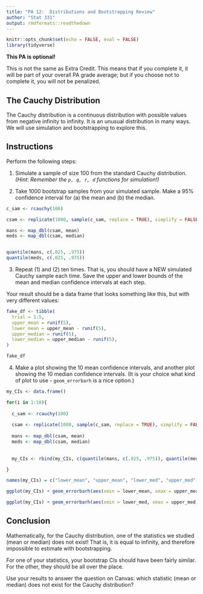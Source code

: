 ```yaml
---
title: "PA 12:  Distributions and Bootstrapping Review"
author: "Stat 331"
output: rmdformats::readthedown
---
```


```r
knitr::opts_chunk$set(echo = FALSE, eval = FALSE)
library(tidyverse)
```

**This PA is optional!**

This is not the same as Extra Credit.  This means that if you complete it, it will be part of your overall PA grade average; but if you choose not to complete it, you will not be penalized.

## The Cauchy Distribution

The Cauchy distribution is a continuous distribution with possible values from negative infinity to infinity.  It is an unusual distribution in many ways.  We will use simulation and bootstrapping to explore this.

## Instructions

Perform the following steps:

1. Simulate a sample of size 100 from the standard Cauchy distribution.  *(Hint: Remember the `p, q, r, d` functions for simulation!)*

2. Take 1000 bootstrap samples from your simulated sample.  Make a 95% confidence interval for (a) the mean and (b) the median.

```r

c_sam <- rcauchy(100)

csam <- replicate(1000, sample(c_sam, replace = TRUE), simplify = FALSE)

mans <- map_dbl(csam, mean)
meds <- map_dbl(csam, median)


quantile(mans, c(.025, .975))
quantile(meds, c(.025, .975))


```

3. Repeat (1) and (2) ten times.  That is, you should have a NEW simulated Cauchy sample each time.  Save the upper and lower bounds of the mean and median confidence intervals at each step.

Your result should be a data frame that looks something like this, but with very different values:

```r
fake_df <- tibble(
  trial = 1:5,
  upper_mean = runif(5),
  lower_mean = upper_mean - runif(5),
  upper_median = runif(5),
  lower_median = upper_median - runif(5),
)

fake_df
```


4. Make a plot showing the 10 mean confidence intervals, and another plot showing the 10 median confidence intervals.  (It is your choice what kind of plot to use - `geom_errorbarh` is a nice option.)

```r


my_CIs <- data.frame()

for(i in 1:10){
  
  c_sam <- rcauchy(100)
  
  csam <- replicate(1000, sample(c_sam, replace = TRUE), simplify = FALSE)
  
  mans <- map_dbl(csam, mean)
  meds <- map_dbl(csam, median)
  
  
  my_CIs <- rbind(my_CIs, c(quantile(mans, c(.025, .975)), quantile(meds, c(.025, .975))))

}

names(my_CIs) = c("lower_mean", "upper_mean", "lower_med", "upper_med")

ggplot(my_CIs) + geom_errorbarh(aes(xmin = lower_mean, xmax = upper_mean, y = 1:10))

ggplot(my_CIs) + geom_errorbarh(aes(xmin = lower_med, xmax = upper_med, y = 1:10))

```


## Conclusion

Mathematically, for the Cauchy distribution, one of the statistics we studied (mean or median) does not exist!  That is, it is equal to infinity, and therefore impossible to estimate with bootstrapping.

For one of your statistics, your bootstrap CIs should have been fairly similar.
For the other, they should be all over the place.

Use your results to answer the question on Canvas:  which statistic (mean or median) does not exist for the Cauchy distribution?
